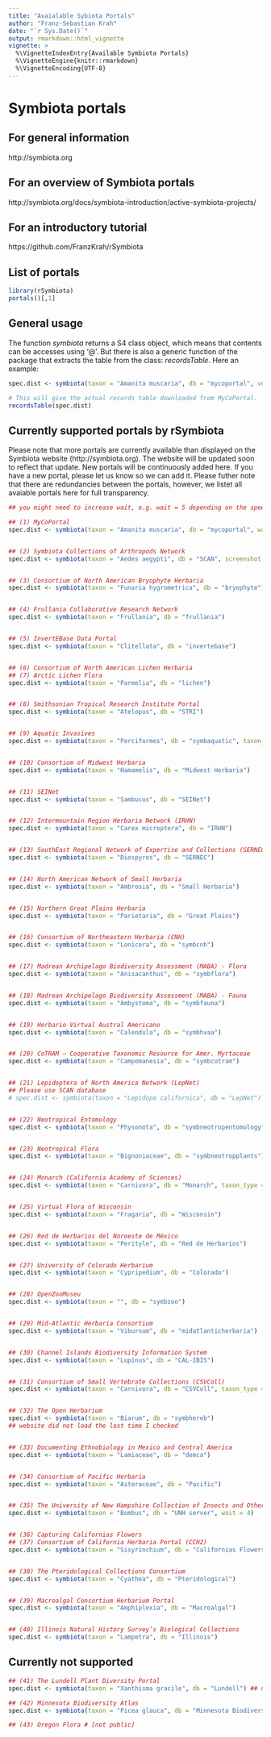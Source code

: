 ```yaml
---
title: "Avaialable Sybiota Portals"
author: "Franz-Sebastian Krah"
date: "`r Sys.Date()`"
output: rmarkdown::html_vignette
vignette: >
  %\VignetteIndexEntry{Available Symbiota Portals}
  %\VignetteEngine{knitr::rmarkdown}
  %\VignetteEncoding{UTF-8}
---
```


# Symbiota portals

## For general information
http://symbiota.org

## For an overview of Symbiota portals
http://symbiota.org/docs/symbiota-introduction/active-symbiota-projects/

## For an introductory tutorial 
https://github.com/FranzKrah/rSymbiota

## List of portals
```r
library(rSymbiota)
portals()[,1]
```

## General usage

The function *symbiota* returns a S4 class object, which means that contents can be accesses using '@'. But there is also a generic function of the package that extracts the table from the class: *recordsTable*. Here an example:

```r
spec.dist <- symbiota(taxon = "Amanita muscaria", db = "mycoportal", verbose = TRUE)

# This will give the actual records table downloaded from MyCoPortal.
recordsTable(spec.dist)
```


## Currently supported portals by rSymbiota

Please note that more portals are currently available than displayed on the Symbiota website (http://symbiota.org). The website will be updated soon to reflect that update. New portals will be continuously added here. If you have a new portal, please let us know so we can add it. Please futher note that there are redundancies between the portals, however, we listet all avaiable portals here for full transparency.

```r

## you might need to increase wait, e.g. wait = 5 depending on the speed of your internet connection

## (1) MyCoPortal
spec.dist <- symbiota(taxon = "Amanita muscaria", db = "mycoportal", wait = 3)


## (2) Symbiota Collections of Arthropods Network
spec.dist <- symbiota(taxon = "Aedes aegypti", db = "SCAN", screenshot = TRUE)


## (3) Consortium of North American Bryophyte Herbaria
spec.dist <- symbiota(taxon = "Funaria hygrometrica", db = "bryophyte")


## (4) Frullania Collaborative Research Network
spec.dist <- symbiota(taxon = "Frullania", db = "frullania")


## (5) InvertEBase Data Portal
spec.dist <- symbiota(taxon = "Clitellata", db = "invertebase")


## (6) Consortium of North American Lichen Herbaria
## (7) Arctic Lichen Flora
spec.dist <- symbiota(taxon = "Parmelia", db = "lichen")


## (8) Smithsonian Tropical Research Institute Portal
spec.dist <- symbiota(taxon = "Atelopus", db = "STRI")


## (9) Aquatic Invasives
spec.dist <- symbiota(taxon = "Perciformes", db = "symbaquatic", taxon_type = 4)


## (10) Consortium of Midwest Herbaria
spec.dist <- symbiota(taxon = "Hamamelis", db = "Midwest Herbaria")


## (11) SEINet
spec.dist <- symbiota(taxon = "Sambucus", db = "SEINet")


## (12) Intermountain Region Herbaria Network (IRHN)
spec.dist <- symbiota(taxon = "Carex microptera", db = "IRHN")


## (13) SouthEast Regional Network of Expertise and Collections (SERNEC)
spec.dist <- symbiota(taxon = "Diospyros", db = "SERNEC")


## (14) North American Network of Small Herbaria
spec.dist <- symbiota(taxon = "Ambrosia", db = "Small Herbaria")


## (15) Northern Great Plains Herbaria
spec.dist <- symbiota(taxon = "Parietaria", db = "Great Plains")


## (16) Consortium of Northeastern Herbaria (CNH)
spec.dist <- symbiota(taxon = "Lonicera", db = "symbcnh")


## (17) Madrean Archipelago Biodiversity Assessment (MABA) - Flora
spec.dist <- symbiota(taxon = "Anisacanthus", db = "symbflora")


## (18) Madrean Archipelago Biodiversity Assessment (MABA) - Fauna
spec.dist <- symbiota(taxon = "Ambystoma", db = "symbfauna")


## (19) Herbario Virtual Austral Americano
spec.dist <- symbiota(taxon = "Calendula", db = "symbhvaa")


## (20) CoTRAM – Cooperative Taxonomic Resource for Amer. Myrtaceae
spec.dist <- symbiota(taxon = "Campomanesia", db = "symbcotram")


## (21) Lepidoptera of North America Network (LepNet)
## Please use SCAN database
# spec.dist <- symbiota(taxon = "Lepidopa californica", db = "LepNet")


## (22) Neotropical Entomology
spec.dist <- symbiota(taxon = "Physonota", db = "symbneotropentomology")


## (23) Neotropical Flora
spec.dist <- symbiota(taxon = "Bignoniaceae", db = "symbneotropplants")


## (24) Monarch (California Academy of Sciences)
spec.dist <- symbiota(taxon = "Carnivora", db = "Monarch", taxon_type = 4)


## (25) Virtual Flora of Wisconsin
spec.dist <- symbiota(taxon = "Fragaria", db = "Wisconsin")


## (26) Red de Herbarios del Noroeste de México
spec.dist <- symbiota(taxon = "Perityle", db = "Red de Herbarios")


## (27) University of Colorado Herbarium
spec.dist <- symbiota(taxon = "Cypripedium", db = "Colorado")


## (28) OpenZooMuseu
spec.dist <- symbiota(taxon = "", db = "symbzoo")


## (29) Mid-Atlantic Herbaria Consortium
spec.dist <- symbiota(taxon = "Viburnum", db = "midatlanticherbaria")


## (30) Channel Islands Biodiversity Information System
spec.dist <- symbiota(taxon = "Lupinus", db = "CAL-IBIS")


## (31) Consortium of Small Vertebrate Collections (CSVColl)
spec.dist <- symbiota(taxon = "Carnivora", db = "CSVColl", taxon_type = 4)


## (32) The Open Herbarium
spec.dist <- symbiota(taxon = "Biarum", db = "symbhereb")
## website did not load the last time I checked


## (33) Documenting Ethnobiology in Mexico and Central America
spec.dist <- symbiota(taxon = "Lamiaceae", db = "demca")


## (34) Consortium of Pacific Herbaria
spec.dist <- symbiota(taxon = "Asteraceae", db = "Pacific")


## (35) The University of New Hampshire Collection of Insects and Other Arthropods
spec.dist <- symbiota(taxon = "Bombus", db = "UNH server", wait = 4)


## (36) Capturing Californias Flowers
## (37) Consortium of California Herbaria Portal (CCH2)
spec.dist <- symbiota(taxon = "Sisyrinchium", db = "Californias Flowers")


## (38) The Pteridological Collections Consortium
spec.dist <- symbiota(taxon = "Cyathea", db = "Pteridological")


## (39) Macroalgal Consortium Herbarium Portal
spec.dist <- symbiota(taxon = "Amphiplexia", db = "Macroalgal")


## (40) Illinois Natural History Survey’s Biological Collections
spec.dist <- symbiota(taxon = "Lampetra", db = "Illinois")

```


## Currently not supported
```r

## (41) The Lundell Plant Diversity Portal
spec.dist <- symbiota(taxon = "Xanthisma gracile", db = "Lundell") ## not supported, no table

## (42) Minnesota Biodiversity Atlas
spec.dist <- symbiota(taxon = "Picea glauca", db = "Minnesota Biodiversity Atlas") ## not supported, no table

## (43) Oregon Flora # [not public]

```
